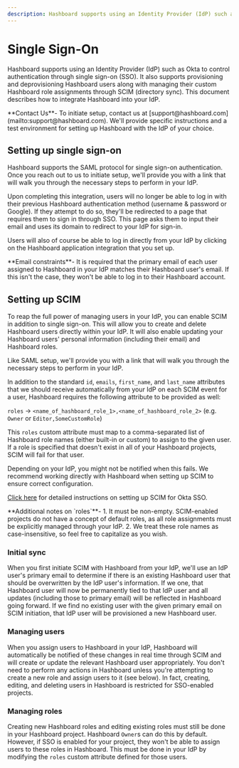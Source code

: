 ```yaml
---
description: Hashboard supports using an Identity Provider (IdP) such as Okta to control authentication through single sign-on (SSO).
---
```



# Single Sign-On

Hashboard supports using an Identity Provider (IdP) such as Okta to control authentication through single sign-on (SSO).
It also supports provisioning and deprovisioning Hashboard users along with managing their custom Hashboard
role assignments through SCIM (directory sync). This document describes how to integrate Hashboard into your IdP.

<Callout>
  **Contact Us**- To initiate setup, contact us at
  [support@hashboard.com](mailto:support@hashboard.com). We'll provide specific
  instructions and a test environment for setting up Hashboard with the IdP of
  your choice.
</Callout>

## Setting up single sign-on

Hashboard supports the SAML protocol for single sign-on authentication. Once you reach out to us to
initiate setup, we'll provide you with a link that will walk you through the necessary steps to perform in your IdP.

Upon completing this integration, users will no longer be able to log in with their previous Hashboard authentication method
(username & password or Google). If they attempt to do so, they'll be redirected to a page that requires them to sign in
through SSO. This page asks them to input their email and uses its domain to redirect to your IdP for sign-in.

Users will also of course be able to log in directly from your IdP by clicking on the Hashboard application integration that you set up.

<Callout type="warning">
  **Email constraints**- It is required that the primary email of each user
  assigned to Hashboard in your IdP matches their Hashboard user's email. If
  this isn't the case, they won't be able to log in to their Hashboard account.
</Callout>

## Setting up SCIM

To reap the full power of managing users in your IdP, you can enable SCIM in addition to single sign-on. This will allow you
to create and delete Hashboard users directly within your IdP. It will also enable updating your Hashboard users' personal information
(including their email) and Hashboard roles.

Like SAML setup, we'll provide you with a link that will walk you through the necessary steps to perform in your IdP.

In addition to the standard `id`, `emails`, `first_name`, and `last_name` attributes that we should receive automatically from your IdP on each
SCIM event for a user, Hashboard requires the following attribute to be provided as well:

`roles` → `<name_of_hashboard_role_1>,<name_of_hashboard_role_2>`
(e.g. `Owner` or `Editor,SomeCustomRole`)

This `roles` custom attribute must map to a comma-separated list of Hashboard role names (either built-in or custom) to assign to the given user.
If a role is specified that doesn't exist in all of your Hashboard projects, SCIM will fail for that user.

Depending on your IdP, you might not be notified when this fails. We recommend working directly with Hashboard when setting up SCIM to ensure correct configuration.

[Click here](./single-sign-on/okta-scim) for detailed instructions on setting up SCIM for Okta SSO.

<Callout type="info">
  **Additional notes on `roles`**- 1. It must be non-empty. SCIM-enabled
  projects do not have a concept of default roles, as all role assignments must
  be explicitly managed through your IdP. 2. We treat these role names as
  case-insensitive, so feel free to capitalize as you wish.
</Callout>

### Initial sync

When you first initiate SCIM with Hashboard from your IdP, we'll use an IdP user's primary email to determine if there is an existing Hashboard user that should be
overwritten by the IdP user's information. If we one, that Hashboard user will now be permanently tied to that IdP user and all updates (including those to primary
email) will be reflected in Hashboard going forward. If we find no existing user with the given primary email on SCIM initiation, that IdP user will be provisioned
a new Hashboard user.

### Managing users

When you assign users to Hashboard in your IdP, Hashboard will automatically be notified of these changes in real time through SCIM and will create or update the relevant
Hashboard user appropriately. You don't need to perform any actions in Hashboard unless you're attempting to create a new role and assign users to it (see below). In fact,
creating, editing, and deleting users in Hashboard is restricted for SSO-enabled projects.

### Managing roles

Creating new Hashboard roles and editing existing roles must still be done in your Hashboard project. Hashboard `Owner`s can do this by default. However, if SSO is enabled for your
project, they won't be able to assign users to these roles in Hashboard. This must be done in your IdP by modifying the `roles` custom attribute defined for those users.
